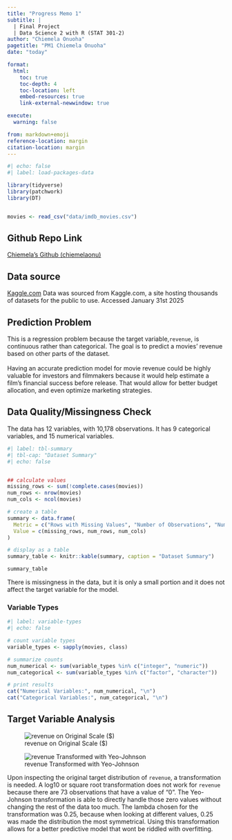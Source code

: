 ```yaml
---
title: "Progress Memo 1"
subtitle: |
  | Final Project 
  | Data Science 2 with R (STAT 301-2)
author: "Chiemela Onuoha"
pagetitle: "PM1 Chiemela Onuoha"
date: "today"

format:
  html:
    toc: true
    toc-depth: 4
    toc-location: left
    embed-resources: true
    link-external-newwindow: true

execute:
  warning: false

from: markdown+emoji
reference-location: margin
citation-location: margin
---
```



```r
#| echo: false
#| label: load-packages-data

library(tidyverse)
library(patchwork)
library(DT)


movies <- read_csv("data/imdb_movies.csv")

```

::: {.callout-tip icon=false}

## Github Repo Link

[Chiemela's Github (chiemelaonu)](https://github.com/stat301-2-2025-winter/final-project-2-chiemelaonu.git)

:::

## Data source

[Kaggle.com](https://www.kaggle.com/datasets/ashpalsingh1525/imdb-movies-dataset/data)
Data was sourced from Kaggle.com, a site hosting thousands of datasets for the public to use. Accessed January 31st 2025


## Prediction Problem
This is a regression problem because the target variable,` revenue`, is continuous rather than categorical. The goal is to predict a movies' revenue based on other parts of the dataset.
<br>  
Having an accurate prediction model for movie revenue could be highly valuable for investors and filmmakers because it would help estimate a film’s financial success before release. That would allow for better budget allocation, and even optimize marketing strategies.

## Data Quality/Missingness Check


The data has 12 variables, with 10,178 observations. It has 9 categorical variables, and 15 numerical variables.


```r
#| label: tbl-summary
#| tbl-cap: "Dataset Summary"
#| echo: false


## calculate values
missing_rows <- sum(!complete.cases(movies))
num_rows <- nrow(movies)
num_cols <- ncol(movies)

# create a table
summary <- data.frame(
  Metric = c("Rows with Missing Values", "Number of Observations", "Number of Variables"),
  Value = c(missing_rows, num_rows, num_cols)
)

# display as a table
summary_table <- knitr::kable(summary, caption = "Dataset Summary")

summary_table

```
There is missingness in the data, but it is only a small portion and it does not affect the target variable for the model.

### Variable Types 

```r
#| label: variable-types
#| echo: false

# count variable types
variable_types <- sapply(movies, class)

# summarize counts
num_numerical <- sum(variable_types %in% c("integer", "numeric"))
num_categorical <- sum(variable_types %in% c("factor", "character"))

# print results
cat("Numerical Variables:", num_numerical, "\n")
cat("Categorical Variables:", num_categorical, "\n")
```



## Target Variable Analysis

::: {#fig-price-dists layout-ncol=2}

![revenue on Original Scale ($)](figures/target_eda.png){#fig-revenue-orig}

![revenue Transformed with Yeo-Johnson](figures/target_eda_2.png){#fig-revenue-yj}

:::

Upon inspecting the original target distribution of `revenue`, a transformation is needed. A log10 or square root transformation does not work for `revenue` because there are 73 observations that have a value of "0". The Yeo-Johnson transformation is able to directly handle those zero values without changing the rest of the data too much. The lambda chosen for the transformation was 0.25, because when looking at different values, 0.25 was made the distribution the most symmetrical. Using this transformation allows for a better predictive model that wont be riddled with overfitting.

